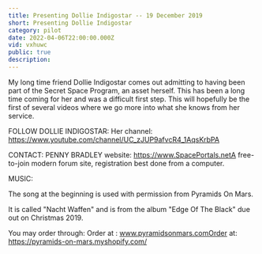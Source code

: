 ```yaml
---
title: Presenting Dollie Indigostar -- 19 December 2019
short: Presenting Dollie Indigostar
category: pilot
date: 2022-04-06T22:00:00.000Z
vid: vxhuwc
public: true
description:
---
```

My long time friend Dollie Indigostar comes out admitting to having been part of the Secret Space Program, an asset herself. This has been a long time coming for her and was a difficult first step. This will hopefully be the first of several videos where we go more into what she knows from her service.

FOLLOW DOLLIE INDIGOSTAR: Her channel: https://www.youtube.com/channel/UC_zJUP9afvcR4_1AqsKrbPA

CONTACT: PENNY BRADLEY website: https://www.SpacePortals.netA free-to-join modern forum site, registration best done from a computer.

MUSIC:

The song at the beginning is used with permission from Pyramids On Mars.

It is called "Nacht Waffen" and is from the album "Edge Of The Black" due out on Christmas 2019.

You may order through: Order at : www.pyramidsonmars.comOrder at: https://pyramids-on-mars.myshopify.com/

